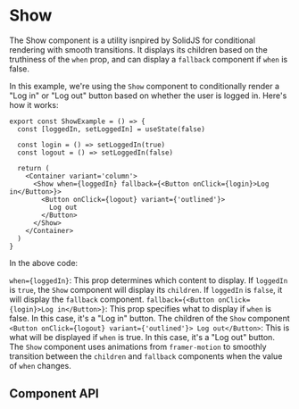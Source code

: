 
# Show

The Show component is a utility isnpired by SolidJS for conditional rendering with smooth transitions. It displays its children based on the truthiness of the `when` prop, and can display a `fallback` component if `when` is false.

In this example, we're using the `Show` component to conditionally render a "Log in" or "Log out" button based on whether the user is logged in.
Here's how it works:

```tsx
export const ShowExample = () => {
  const [loggedIn, setLoggedIn] = useState(false)

  const login = () => setLoggedIn(true)
  const logout = () => setLoggedIn(false)

  return (
    <Container variant='column'>
      <Show when={loggedIn} fallback={<Button onClick={login}>Log in</Button>}>
        <Button onClick={logout} variant={'outlined'}>
          Log out
        </Button>
      </Show>
    </Container>
  )
}
```

<ShowExample />

In the above code:

`when={loggedIn}`: This prop determines which content to display. If `loggedIn` is `true`, the `Show` component will display its `children`. If `loggedIn` is `false`, it will display the `fallback` component.
`fallback={<Button onClick={login}>Log in</Button>}`: This prop specifies what to display if `when` is false. In this case, it's a "Log in" button.
The children of the `Show` component `<Button onClick={logout} variant={'outlined'}> Log out</Button>`: This is what will be displayed if `when` is true. In this case, it's a "Log out" button.
The `Show` component uses animations from `framer-motion` to smoothly transition between the `children` and `fallback` components when the value of `when` changes.

## Component API

<PropsTable
  properties={properties}
  name='Show'
  description='Show component props'
/>

